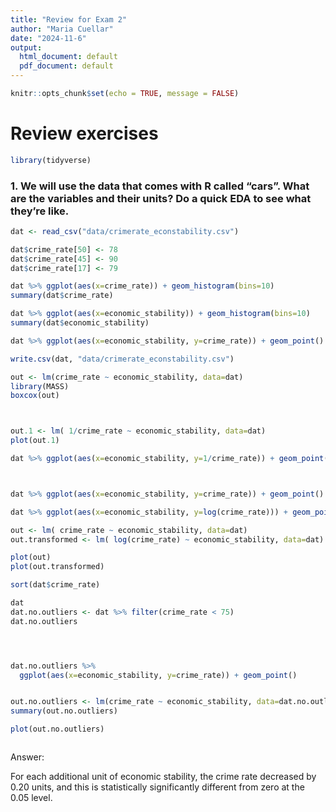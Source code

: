 ```yaml
---
title: "Review for Exam 2"
author: "Maria Cuellar"
date: "2024-11-6"
output:
  html_document: default
  pdf_document: default
---
```


```r
knitr::opts_chunk$set(echo = TRUE, message = FALSE)
```

# Review exercises 

```r
library(tidyverse)
```

### 1. We will use the data that comes with R called "cars". What are the variables and their units? Do a quick EDA to see what they're like.

```r
dat <- read_csv("data/crimerate_econstability.csv")

dat$crime_rate[50] <- 78
dat$crime_rate[45] <- 90
dat$crime_rate[17] <- 79

dat %>% ggplot(aes(x=crime_rate)) + geom_histogram(bins=10)
summary(dat$crime_rate)

dat %>% ggplot(aes(x=economic_stability)) + geom_histogram(bins=10)
summary(dat$economic_stability)

dat %>% ggplot(aes(x=economic_stability, y=crime_rate)) + geom_point()

write.csv(dat, "data/crimerate_econstability.csv")

out <- lm(crime_rate ~ economic_stability, data=dat)
library(MASS)
boxcox(out)



out.1 <- lm( 1/crime_rate ~ economic_stability, data=dat)
plot(out.1)

dat %>% ggplot(aes(x=economic_stability, y=1/crime_rate)) + geom_point()



dat %>% ggplot(aes(x=economic_stability, y=crime_rate)) + geom_point()

dat %>% ggplot(aes(x=economic_stability, y=log(crime_rate))) + geom_point()

out <- lm( crime_rate ~ economic_stability, data=dat)
out.transformed <- lm( log(crime_rate) ~ economic_stability, data=dat)

plot(out)
plot(out.transformed)

sort(dat$crime_rate)

dat
dat.no.outliers <- dat %>% filter(crime_rate < 75)
dat.no.outliers




dat.no.outliers %>% 
  ggplot(aes(x=economic_stability, y=crime_rate)) + geom_point()


out.no.outliers <- lm(crime_rate ~ economic_stability, data=dat.no.outliers)
summary(out.no.outliers)

plot(out.no.outliers)



```

Answer: 

For each additional unit of economic stability, the crime rate decreased by 0.20 units, and this is statistically significantly different from zero at the 0.05 level. 




